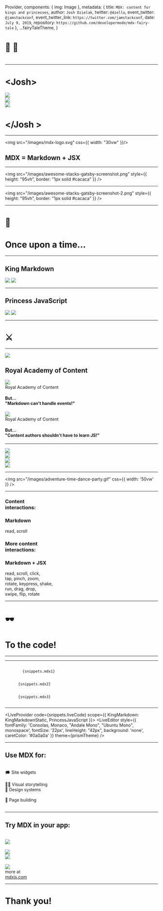 

  Provider,
  components: {
    img: Image
  },
  metadata: {
    title: `MDX: content for kings and princesses`,
    author: `Josh Dzielak`,
    twitter: `@dzello`,
    event_twitter: `@jamstackconf`,
    event_twitter_link: `https://twitter.com/jamstackconf`,
    date: `July 9, 2019`,
    repository: `https://github.com/developermode/mdx-fairy-tale`
  },
  ...fairyTaleTheme,
}

<Head>
  <title>MDX: content for kings and princesses</title>
  <meta name='twitter:card' content='summary_large_image' />
  <meta name='twitter:site' content='@dzello' />
  <meta name='twitter:title' content='MDX: content for kings and princesses' />
  <meta name='twitter:description' content='' />
  <meta name='twitter:image' content='https://mdx-fairy-tale.developermode.com/images/mdx-fairy-tale-title-slide.png' />
  <meta property="og:title" content='MDX: content for kings and princesses' />
  <meta property="og:type" content="website" />
  <meta property="og:url" content='https://mdx-fairy-tale.developermode.com/' />
  <meta property="og:image" content='https://mdx-fairy-tale.developermode.com/images/mdx-fairy-tale-title-slide.png' />
  <meta property="og:description" content='' />
  <link rel='shortcut icon' type='image/png' href='/images/favicon.ico'/>
</Head>

# 👑 👸

# <Metadata field="title" />

---

<Horizontal>
<div>
<h1>&lt;Josh&gt;</h1>
</div>

<Appear>
  <Image src="/images/josh-dzielak-crown.png" css={{ width: '30vw', borderRadius: '250px' }} />
  <div>
    <Image src="/images/algolia-logo.png" />
  </div>
  <div>
    <Image src="/images/developermode-logo-2.png" />
  </div>
</Appear>

<div>
<h1>&lt;/Josh &gt;</h1>
</div>

</Horizontal>

---

<img src="/images/mdx-logo.svg" css={{ width: "30vw" }}/>

## MDX = Markdown + JSX

---

<img src="/images/awesome-stacks-gatsby-screenshot.png" style={{ height: "95vh", border: "1px solid #cacaca" }} />

---

<img src="/images/awesome-stacks-gatsby-screenshot-2.png" style={{ height: "95vh", border: "1px solid #cacaca" }} />

---

# 📜

# Once upon a time...

---

<Appear>
<div>
  <KingMarkdown hoverable={false} />
  <h2>King Markdown</h2>
</div>
<Horizontal>
  <KingMarkdown src="/images/king-markdown-2.png" hoverable={false} />
  <Image src="/images/endless-text.png" style={{ height: '100vh' }} />
</Horizontal>
<Horizontal>
  <KingMarkdown src="/images/king-markdown-2.png" hoverable={false} />
  <Image src="/images/great-wall-of-text-2.png" style={{ height: '60vh', opacity: '0.8', borderRadius: '400px', margin: '-250px 0 0 -450px' }} />
</Horizontal>
</Appear>

---

<Appear>
<div>
  <PrincessJavaScript hoverable={false} />
  <h2>Princess JavaScript</h2>
</div>
<Horizontal width='70vw'>
  <PrincessJavaScript src="/images/princess-javascript-2.png" hoverable={false} />
  <Image src="/images/gestures.png" style={{ height: '50vh' }} />
</Horizontal>
<Horizontal width='70vw'>
  <PrincessJavaScript src="/images/princess-javascript-2.png" hoverable={false} />
  <Image src="/images/pump-up-the-jam.png" style={{ height: '40vh' }} />
</Horizontal>
</Appear>

---

<Horizontal width='70vw'>
<KingMarkdown src="/images/king-markdown-3.png" hoverable={false} />
<h1 style={{ fontSize: '128px' }}>⚔️</h1>
<PrincessJavaScript src="/images/princess-javascript-3-left.png" hoverable={false} />
</Horizontal>

---

<Appear>
<div>
  <img src="/images/adventure-time-dance-party-border.gif" style={{ height: '50vh' }} />
  <h2>Royal Academy of Content</h2>
</div>
<Horizontal width="70vw">
  <div>
    <img src="/images/adventure-time-dance-party-border.gif" style={{ height: '30vh' }} />
    <div style={{ color: "#555", fontSize: "24px" }}>Royal Academy of Content</div>
  </div>
  <h4>But... <br/>"Markdown can't handle events!"</h4>
</Horizontal>
<Horizontal width="70vw">
  <div>
    <img src="/images/adventure-time-dance-party-border.gif" style={{ height: '30vh' }} />
    <div style={{ color: "#555", fontSize: "24px" }}>Royal Academy of Content</div>
  </div>
  <h4>But...<br/>"Content authors shouldn't have to learn JS!"</h4>
</Horizontal>
</Appear>

---

<Appear>
<div>
  <img src="/images/academy-heros-2.png" css={{ width: '25vw' }} />
</div>
<Horizontal width="80vw">
  <div>
    <img src="/images/academy-heros-2.png" css={{ width: '25vw' }} />
  </div>
  <div>
    <img src="/images/mdx-montage.png" css={{ width: '40vw' }} />
  </div>
</Horizontal>
<Horizontal width="80vw">
  <div>
    <img src="/images/female-footballers-interactive-content.gif" css={{ height: '80vh', border: '1px solid #0a0a0a' }} />
  </div>
</Horizontal>
</Appear>

---

<img src="/images/adventure-time-dance-party.gif" css={{ width: '50vw' }} />

---

<Appear>
<Horizontal width="75vw" style={{  }}>
  <div style={{ textAlign: 'right', marginRight: '100px' }}>
    <h3>Content <br/>interactions:</h3>
  </div>
  <CodeBox>
    <h3>Markdown</h3>
    <div>read, scroll</div>
    <p></p>
  </CodeBox>
</Horizontal>
<Horizontal width="75vw" style={{  }}>
  <div style={{ textAlign: 'right', marginRight: '100px' }}>
    <h3>More content <br/>interactions:</h3>
  </div>
  <CodeBox>
    <h3>Markdown + JSX</h3>
    <div>read, scroll, click, <br/> tap, pinch, zoom, <br/> rotate, keypress, shake, <br/> run, drag, drop, <br/> swipe, flip, rotate</div>
    <p></p>
  </CodeBox>
</Horizontal>
</Appear>

---

# 🕶️

# To the code!

---

<KingMarkdown codeSnippet={snippets.jsx1} />

---

<Appear>
<Horizontal>
  <div>
    <KingMarkdown height="50vh" hoverable={false} />
  </div>
  <div>
    <CodeBox>
      <Code>
        {snippets.mdx1}
      </Code>
    </CodeBox>
  </div>
</Horizontal>
<Horizontal>
  <div>
    <KingMarkdown height="75vh" hoverable={false} />
  </div>
  <div>
    <CodeBox>
    <Code>
      {snippets.mdx2}
    </Code>
    </CodeBox>
  </div>
</Horizontal>
<Horizontal>
  <div>
    <KingMarkdown height="75vh" src="/images/king-markdown-2.png" hoverable={false} />
  </div>
  <div>
    <CodeBox>
    <Code>
      {snippets.mdx3}
    </Code>
    </CodeBox>
  </div>
</Horizontal>
</Appear>

---

<LiveProvider code={snippets.liveCode}
    scope={{ KingMarkdown: KingMarkdownStatic, PrincessJavaScript }}>
  <Horizontal width="90vw">
    <LivePreview />
    <CodeBox>
      <LiveEditor style={{ fontFamily: 'Consolas, Monaco, "Andale Mono", "Ubuntu Mono", monospace', fontSize: '22px', lineHeight: "42px", background: 'none', caretColor: '#0a0a0a' }} theme={prismTheme} />
    </CodeBox>
  </Horizontal>
</LiveProvider>

---

## Use MDX for:

<br/>

<Horizontal width="80vw">
<div>
🗯️ Site widgets
<br/><br/>
👨‍🎨 Visual storytelling
</div>
<div>
💅 Design systems
<br/><br/>
🚜 Page building
</div>
</Horizontal>

<br/>

---

## Try MDX in your app:

<br/>

<Horizontal width="90vw">
<div>
<img src="/images/gatsby-logo.png" style={{ width: "15vw" }} />
<br/><br/>
<img src="/images/parcel-logo.png" style={{ width: "20vw" }} />
</div>
<div>
<img src="/images/nextjs-logo.png" style={{ width: "12vw" }} />
<br/><br/>
<img src="/images/webpack-logo.png" style={{ width: "18vw" }} />
</div>
<div>
more at
<br/>
<a href="https://mdxjs.com/">mdxjs.com</a>
</div>
</Horizontal>

---

# Thank you!

<Drawing />